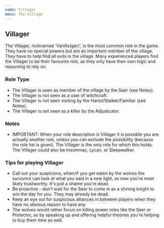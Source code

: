 ```yaml
---
name: Villager
menu: The Village
---
```


## Villager

The Villager, nicknamed 'Vanilla(ger)', is the most common role in the
game. They have no special powers but are an important member of the
village. They have to help find all evils in the village. Many
experienced players find the Villager to be their favourite role, as
they only have their own logic and reasoning to rely on.

### Role Type

  - The Villager is seen as member of the village by the Seer (see
    Notes).
  - The Villager is not seen as a user of witchcraft.
  - The Villager is not seen visiting by the Harlot/Stalker/Familiar
    (see Notes).
  - The Villager is not seen as a killer by the Adjudicator.

### Notes

  - IMPORTANT: When your role description is Villager it is possible you
    are actually another role, unless you can exclude the possibility
    (because the role list is given). The Villager is the only role for
    which this holds. The Villager could also be Insomniac, Lycan, or
    Sleepwalker.

### Tips for playing Villager

  - Call out your suspicions, when/if you get eaten by the wolves the
    survivors can look at what you said in a new light, as now you're
    most likely trustworthy. It's just a shame you're dead.
  - Be proactive - don't wait for the Seer to come in as a shining
    knight to win the day for you. They may already be dead.
  - Keep an eye out for suspicious alliances in between players when
    they have no obvious reason to have any.
  - The wolves would rather focus on killing power roles like the Seer
    or Protector, so by speaking up and offering helpful theories you're
    helping to buy them time as well.
